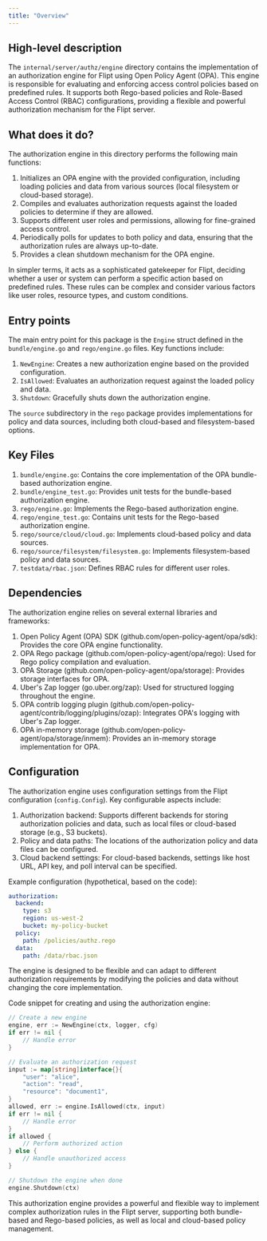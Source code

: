 ```yaml
---
title: "Overview"
---
```


## High-level description
The `internal/server/authz/engine` directory contains the implementation of an authorization engine for Flipt using Open Policy Agent (OPA). This engine is responsible for evaluating and enforcing access control policies based on predefined rules. It supports both Rego-based policies and Role-Based Access Control (RBAC) configurations, providing a flexible and powerful authorization mechanism for the Flipt server.

## What does it do?
The authorization engine in this directory performs the following main functions:

1. Initializes an OPA engine with the provided configuration, including loading policies and data from various sources (local filesystem or cloud-based storage).
2. Compiles and evaluates authorization requests against the loaded policies to determine if they are allowed.
3. Supports different user roles and permissions, allowing for fine-grained access control.
4. Periodically polls for updates to both policy and data, ensuring that the authorization rules are always up-to-date.
5. Provides a clean shutdown mechanism for the OPA engine.

In simpler terms, it acts as a sophisticated gatekeeper for Flipt, deciding whether a user or system can perform a specific action based on predefined rules. These rules can be complex and consider various factors like user roles, resource types, and custom conditions.

## Entry points
The main entry point for this package is the `Engine` struct defined in the `bundle/engine.go` and `rego/engine.go` files. Key functions include:

1. `NewEngine`: Creates a new authorization engine based on the provided configuration.
2. `IsAllowed`: Evaluates an authorization request against the loaded policy and data.
3. `Shutdown`: Gracefully shuts down the authorization engine.

The `source` subdirectory in the `rego` package provides implementations for policy and data sources, including both cloud-based and filesystem-based options.

## Key Files
1. `bundle/engine.go`: Contains the core implementation of the OPA bundle-based authorization engine.
2. `bundle/engine_test.go`: Provides unit tests for the bundle-based authorization engine.
3. `rego/engine.go`: Implements the Rego-based authorization engine.
4. `rego/engine_test.go`: Contains unit tests for the Rego-based authorization engine.
5. `rego/source/cloud/cloud.go`: Implements cloud-based policy and data sources.
6. `rego/source/filesystem/filesystem.go`: Implements filesystem-based policy and data sources.
7. `testdata/rbac.json`: Defines RBAC rules for different user roles.

## Dependencies
The authorization engine relies on several external libraries and frameworks:

1. Open Policy Agent (OPA) SDK (github.com/open-policy-agent/opa/sdk): Provides the core OPA engine functionality.
2. OPA Rego package (github.com/open-policy-agent/opa/rego): Used for Rego policy compilation and evaluation.
3. OPA Storage (github.com/open-policy-agent/opa/storage): Provides storage interfaces for OPA.
4. Uber's Zap logger (go.uber.org/zap): Used for structured logging throughout the engine.
5. OPA contrib logging plugin (github.com/open-policy-agent/contrib/logging/plugins/ozap): Integrates OPA's logging with Uber's Zap logger.
6. OPA in-memory storage (github.com/open-policy-agent/opa/storage/inmem): Provides an in-memory storage implementation for OPA.

## Configuration
The authorization engine uses configuration settings from the Flipt configuration (`config.Config`). Key configurable aspects include:

1. Authorization backend: Supports different backends for storing authorization policies and data, such as local files or cloud-based storage (e.g., S3 buckets).
2. Policy and data paths: The locations of the authorization policy and data files can be configured.
3. Cloud backend settings: For cloud-based backends, settings like host URL, API key, and poll interval can be specified.

Example configuration (hypothetical, based on the code):

```yaml
authorization:
  backend:
    type: s3
    region: us-west-2
    bucket: my-policy-bucket
  policy:
    path: /policies/authz.rego
  data:
    path: /data/rbac.json
```

The engine is designed to be flexible and can adapt to different authorization requirements by modifying the policies and data without changing the core implementation.

Code snippet for creating and using the authorization engine:

```go
// Create a new engine
engine, err := NewEngine(ctx, logger, cfg)
if err != nil {
    // Handle error
}

// Evaluate an authorization request
input := map[string]interface{}{
    "user": "alice",
    "action": "read",
    "resource": "document1",
}
allowed, err := engine.IsAllowed(ctx, input)
if err != nil {
    // Handle error
}
if allowed {
    // Perform authorized action
} else {
    // Handle unauthorized access
}

// Shutdown the engine when done
engine.Shutdown(ctx)
```

This authorization engine provides a powerful and flexible way to implement complex authorization rules in the Flipt server, supporting both bundle-based and Rego-based policies, as well as local and cloud-based policy management.